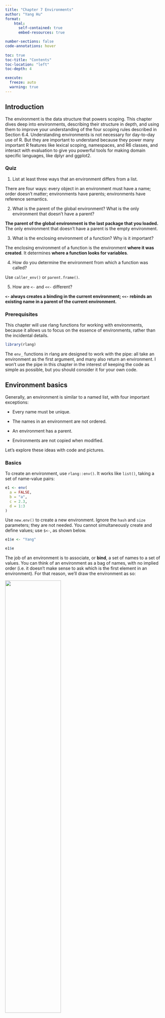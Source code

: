 ```yaml
---
title: "Chapter 7 Environments"
author: "Yang Hu"
format: 
    html:
      self-contained: true
      embed-resources: true

number-sections: false
code-annotations: hover
    
toc: true
toc-title: "Contents"
toc-location: "left"
toc-depth: 4

execute: 
  freeze: auto
  warning: true
---
```



## Introduction

The environment is the data structure that powers scoping. This chapter dives deep into environments, describing their structure in depth, and using them to improve your understanding of the four scoping rules described in Section 6.4. Understanding environments is not necessary for day-to-day use of R. But they are important to understand because they power many important R features like lexical scoping, namespaces, and R6 classes, and interact with evaluation to give you powerful tools for making domain specific languages, like dplyr and ggplot2.


### Quiz

1. List at least three ways that an environment differs from a list.

There are four ways: every object in an environment must have a name; order doesn’t matter; environments have parents; environments have reference semantics.


2. What is the parent of the global environment? What is the only environment that doesn’t have a parent?

**The parent of the global environment is the last package that you loaded.** The only environment that doesn’t have a parent is the empty environment.


3. What is the enclosing environment of a function? Why is it important?

The enclosing environment of a function is the environment **where it was created**. It determines **where a function looks for variables**.


4. How do you determine the environment from which a function was called?

Use `caller_env()` or `parent.frame()`.


5. How are `<-` and `<<-` different?

**`<-` always creates a binding in the current environment; `<<-` rebinds an existing name in a parent of the current environment.**


### Prerequisites

This chapter will use rlang functions for working with environments, because it allows us to focus on the essence of environments, rather than the incidental details.

```r
library(rlang)
```

The `env_` functions in rlang are designed to work with the pipe: all take an environment as the first argument, and many also return an environment. I won’t use the pipe in this chapter in the interest of keeping the code as simple as possible, but you should consider it for your own code.


## Environment basics

Generally, an environment is similar to a named list, with four important exceptions:

- Every name must be unique.

- The names in an environment are not ordered.

- An environment has a parent.

- Environments are not copied when modified.

Let’s explore these ideas with code and pictures.


### Basics

To create an environment, use `rlang::env()`. It works like `list()`, taking a set of name-value pairs:

```r
e1 <- env(
  a = FALSE,
  b = "a",
  c = 2.3,
  d = 1:3
)
```

Use `new.env()` to create a new environment. Ignore the `hash` and `size` parameters; they are not needed. You cannot simultaneously create and define values; use `$<-`, as shown below.

```r
e1$e <- "Yang"

e1$e
```

The job of an environment is to associate, or **bind**, a set of names to a set of values. You can think of an environment as a bag of names, with no implied order (i.e. it doesn’t make sense to ask which is the first element in an environment). For that reason, we’ll draw the environment as so:

![](pic/bindings.png){fig-align="center" width=60%}

As discussed in Section 2.5.2, environments have reference semantics: unlike most R objects, when you modify them, you modify them in place, and don’t create a copy. One important implication is that environments can contain themselves.

```r
e1$d <- e1
```

![](pic/loop.png){fig-align="center" width=60%}


Printing an environment just displays its memory address, which is not terribly useful:

```r
e1
```

Instead, we’ll use `env_print()` which gives us a little more information:

```r
env_print(e1)
```

You can use `env_names()` to get a character vector giving the current bindings

```r
env_names(e1)
```

In R 3.2.0 and greater, use `names()` to list the bindings in an environment. If your code needs to work with R 3.1.0 or earlier, use `ls()`, but note that you’ll need to set `all.names = TRUE` to show all bindings.


### Important environments

We’ll talk in detail about special environments in 7.4, but for now we need to mention two. 
The **current environment**, or `current_env()` is the environment in which code is currently executing. 

When you’re experimenting interactively, that’s usually the global environment, or `global_env()`. 
The **global environment** is sometimes called your “workspace”, as it’s where all interactive (i.e. outside of a function) computation takes place.


To compare environments, you need to use `identical()` and not `==`. This is because **`==` is a vectorised operator, and environments are not vectors**.

```r
identical(e1, e1)

identical(global_env(), current_env())
```

Access the global environment with `globalenv()` and the current environment with `environment()`. The global environment is printed as `R_GlobalEnv` and `.GlobalEnv`.



### Parents

Every environment has a **parent**, another environment. In diagrams, the parent is shown as a small pale blue circle and arrow that points to another environment. The parent is what’s used to implement lexical scoping: if a name is not found in an environment, then R will look in its parent (and so on). 

You can set the parent environment by supplying an unnamed argument to `env()`. If you don’t supply it, it defaults to the current environment. In the code below, `e2a` is the parent of `e2b`.

```r
e2a <- env(d = 4, e = 5)

e2b <- env(e2a, a = 1, b = 2, c = 3)
```


![](pic/parents.png){fig-align="center" width=60%}

To save space, I typically won’t draw all the ancestors; just remember whenever you see a pale blue circle, there’s a parent environment somewhere. You can find the parent of an environment with `env_parent()`:

```r
env_parent(e2b)

env_parent(e2a)

env_parent(.GlobalEnv)
```

Only one environment doesn’t have a parent: the **empty** environment. I draw the empty environment with a hollow parent environment, and where space allows I’ll label it with `R_EmptyEnv`, the name R uses.

```r
e2c <- env(empty_env(), d = 4, e = 5)

e2d <- env(e2c, a = 1, b = 2, c = 3)

env_print(e2d)

env_print(e2c)
```

![](pic/parents-empty.png){fig-align="center" width=60%}

The ancestors of every environment eventually terminate with the empty environment. You can see all ancestors with `env_parents()`:

```r
env_parent(.GlobalEnv)

env_parents(.GlobalEnv)
```

By default, `env_parents()` stops when it gets to the global environment. This is useful because the ancestors of the global environment include every attached package, which you can see if you override the default behaviour as below. We’ll come back to these environments in Section 7.4.1.

```r
env_parents(e2b, last = empty_env())
```

Use `parent.env()` to find the parent of an environment. No base function returns all ancestors.



### Super assignment, `<<-`

The ancestors of an environment have an important relationship to `<<-`. 

- Regular assignment, `<-`, always creates a variable in the current environment. 

- **Super assignment**, `<<-`, never creates a variable in the current environment, but instead modifies an existing variable found in a parent environment.

```r
x <- 0

f <- function() {x <<- 1}

f()

x
```

If `<<-` doesn’t find an existing variable, it will create one in the global environment. 

This is usually undesirable, because global variables introduce non-obvious dependencies between functions. <<- is most often used in conjunction with a function factory, as described in Section 10.2.4.


### Getting and setting 

You can get and set elements of an environment with `$` and `[[` in the same way as a list:

```r
e3 <- env(x = 1, y = 2)

e3$x

e3[["y"]]
```

But you can’t use `[[` with numeric indices, and you can’t use `[`:

```r
#e3[[1]]

# e3[1]
```

`$` and `[[` will return `NULL` if the binding doesn’t exist. Use `env_get()` if you want an error:

```r
e3$xyz

# env_get(e3, "xyz")
```

If you want to use a default value if the binding doesn’t exist, you can use the `default` argument.

```r
env_get(e3, "xyz", default = "Yang?")
```

There are two other ways to add bindings to an environment:

- `env_poke()` takes a name (as string) and a value:

```r
env_poke(e3, "a", 100)

e3$a
```

- `env_bind()` allows you to bind multiple values:

```r
env_bind(e3, a = 10, b = 20)

env_names(e3)
```

You can determine if an environment has a binding with `env_has()`:

```r
env_has(e3, "a")
```

Unlike lists, setting an element to `NULL` does not remove it, because sometimes you want a name that refers to `NULL`. Instead, use `env_unbind()`:

```r
e3$a <- NULL

env_has(e3, "a")

env_unbind(e3, "a")

env_has(e3, "a")
```

Unbinding a name doesn’t delete the object. That’s the job of the garbage collector, which automatically removes objects with no names binding to them. This process is described in more detail in Section 2.6.

See `get()`, `assign()`, `exists()`, and `rm()`. These are designed interactively for use with the current environment, so working with other environments is a little clunky. Also beware the inherits argument: it defaults to TRUE meaning that the base equivalents will inspect the supplied environment and all its ancestors.


### Advanced bindings

There are two more exotic variants of `env_bind()`:

- `env_bind_lazy()` creates **delayed bindings**, which are evaluated the first time they are accessed. Behind the scenes, delayed bindings create promises, so behave in the same way as function arguments.

```r
env_bind_lazy(current_env(), b = {Sys.sleep(1); 1})

system.time(print(b))

system.time(print(b))
```

The primary use of delayed bindings is in `autoload()`, which allows R packages to provide datasets that behave like they are loaded in memory, even though they’re only loaded from disk when needed.


- `env_bind_active()` creates **active bindings** which are re-computed every time they’re accessed:

```r
env_bind_active(current_env(), z1 = function(val) runif(1))

z1

z1
```

Active bindings are used to implement R6’s active fields, which you’ll learn about in Section 14.3.2.


### 7.2.7 Exercises

1. List three ways in which an environment differs from a list.

- environments have reference semantics (i.e. they don’t copy-on-modify)
- environments have parents
- the contents of an environment must have unique names
- the contents of an environment are not ordered
- (environments can only be compared via identical(); not with ==)
- (environments can contain themselves)


2. Create an environment as illustrated by this picture.

![](pic/recursive-1.png){fig-align="center" width=60%}

```r
e1 <- env()

e1$loop <- e1

# Print the environment

env_print(e1)

lobstr::ref(e1)
```

3. Create a pair of environments as illustrated by this picture.

![](pic/recursive-2.png){fig-align="center" width=60%}

```r
e1 <- env()
e2 <- env()

e1$loop <- e2
e2$deloop <- e1

env_print(e1); env_print(e2)

lobstr::ref(e1); lobstr::ref(e2)
```

4. Explain why `e[[1]]` and `e[c("a", "b")]` don’t make sense when `e` is an environment.

The first option doesn’t make sense, because elements of an environment are not ordered. The second option would return two objects at the same time. What data structure would they be contained inside?

(skip 5 & 6)



## Recursing over environments

If you want to operate on every ancestor of an environment, it’s often convenient to write a recursive function. This section shows you how, applying your new knowledge of environments to write a function that given a name, finds the environment `where()` that name is defined, using R’s regular scoping rules.

The definition of `where()` is straightforward. It has two arguments: the name to look for (as a string), and the environment in which to start the search. (We’ll learn why `caller_env()` is a good default in Section 7.5.)

```r
where <- function(name, env = caller_env()) {
  if (identical(env, empty_env())) {
    # Base case
    stop("Can't find ", name, call. = FALSE)
  } else if (env_has(env, name)) {
    # Success case
    env
  } else {
    # Recursive case
    where(name, env_parent(env))
  }
}
```


There are three cases:

- The base case: we’ve reached the empty environment and haven’t found the binding. We can’t go any further, so we throw an error.

- The successful case: the name exists in this environment, so we return the environment.

- The recursive case: the name was not found in this environment, so try the parent.

These three cases are illustrated with these three examples:


```r
# where("yyy")

x <- 5
where("x")

where("mean")
```

It might help to see a picture. Imagine you have two environments, as in the following code and diagram:

```r
e4a <- env(empty_env(), a = 1, b = 2)
e4b <- env(e4a, x = 10, a = 11)
```

![](pic/where-ex.png){fig-align="center" width=60%}

- `where("a", e4b)` will find `a` in `e4b`.

- `where("b", e4b)` doesn’t find `b` in `e4b`, so it looks in its parent, `e4a`, and finds it there.

- `where("c", e4b)` looks in `e4b`, then `e4a`, then hits the empty environment and throws an error.

```r
where("a", e4b)
env_print(e4b)
```

```r
where("b", e4b)
env_print(e4a)
```

```r
# where("c", e4b)
```

It’s natural to work with environments recursively, so `where()` provides a useful template. Removing the specifics of `where()` shows the structure more clearly:

```r
f <- function(..., env = caller_env()) {
  if (identical(env, empty_env())) {
    # base case
  } else if (success) {
    # success case
  } else {
    # recursive case
    f(..., env = env_parent(env))
  }
}
```


(skip 7.3.1 Exercises)


## Special environments

Most environments are not created by you (e.g. with `env()`) but are instead created by R. In this section, you’ll learn about the most important environments, starting with the package environments. You’ll then learn about the function environment bound to the function when it is created, and the (usually) ephemeral execution environment created every time the function is called. Finally, you’ll see how the package and function environments interact to support namespaces, which ensure that a package always behaves the same way, regardless of what other packages the user has loaded.


### Package environments and the search path

**Each package attached by `library()` or `require()` becomes one of the parents of the global environment**. 

The immediate parent of the global environment is the last package you attached43, the parent of that package is the second to last package you attached, …

![](pic/search-path.png){fig-align="center" width=60%}


If you follow all the parents back, you see the order in which every package has been attached. This is known as the search path because all objects in these environments can be found from the top-level interactive workspace. You can see the names of these environments with `base::search()`, or the environments themselves with `rlang::search_envs()`:

```r
search()

search_envs()
```

The last two environments on the search path are always the same:

- The Autoloads environment uses delayed bindings to save memory by only loading package objects (like big datasets) when needed.

- The base environment, package:base or sometimes just base, is the environment of the base package. It is special because it has to be able to bootstrap the loading of all other packages. You can access it directly with `base_env()`.

Note that when you attach another package with `library()`, the parent environment of the global environment changes:


![](pic/search-path-2.png){fig-align="center" width=60%}


### The function environment

A function binds the current environment when it is created. This is called the **function environment**, and is used for lexical scoping. Across computer languages, functions that capture (or enclose) their environments are called **closures**, which is why this term is often used interchangeably with *function* in R’s documentation.

You can get the function environment with `fn_env()`:

```r
y <- 1

f <- function(x) x + y

fn_env(f)
environment(f)

fn_env(updatefi::get_econ_fi)
```

Use `environment(f)` to access the environment of function f.


In diagrams, I’ll draw a function as a rectangle with a rounded end that binds an environment.


![](pic/binding.png){fig-align="center" width=60%}


In this case, `f()` binds the environment that binds the name `f` to the function. But that’s not always the case: in the following example `g` is bound in a new environment `e`, but `g()` binds the global environment. **The distinction between binding and being bound by is subtle but important; the difference is how we find `g` versus how `g` finds its variables**.

![](pic/binding-2-1.png){fig-align="center" width=60%}



### Namespaces

In the diagram above, you saw that the parent environment of a package varies based on what other packages have been loaded. This seems worrying: doesn’t that mean that the package will find different functions if packages are loaded in a different order?

The goal of **namespaces** is to make sure that this does not happen, and that every package works the same way regardless of what packages are attached by the user.

For example, take `sd()`:

```r
sd
```

`sd()` is defined in terms of `var()`, so you might worry that the result of `sd()` would be affected by any function called `var()` either in the global environment, or in one of the other attached packages. R avoids this problem by taking advantage of the function versus binding environment described above. **Every function in a package is associated with a pair of environments: the package environment, which you learned about earlier, and the namespace environment.**

- The package environment is the external interface to the package. It’s how you, the R user, find a function in an attached package or with `::`. Its parent is determined by search path, i.e. the order in which packages have been attached.

- The namespace environment is the internal interface to the package. The package environment controls how we find the function; **the namespace controls how the function finds its variables**.

Every binding in the package environment is also found in the namespace environment; this ensures every function can use every other function in the package. But some bindings only occur in the namespace environment. These are known as internal or non-exported objects, which make it possible to hide internal implementation details from the user.


![](pic/namespace-bind.png){fig-align="center" width=60%}


Every namespace environment has the same set of ancestors:

- Each namespace has an **imports** environment that contains bindings to all the functions used by the package. The imports environment is controlled by the package developer with the `NAMESPACE` file.

- Explicitly importing every base function would be tiresome, so the parent of the imports environment is the base namespace. The base **namespace** contains the same bindings as the base environment, but it has a different parent.

- The parent of the base namespace is the global environment. This means that if a binding isn’t defined in the imports environment the package will look for it in the usual way. This is usually a bad idea (because it makes code depend on other loaded packages), so `R CMD check` automatically warns about such code. It is needed primarily for historical reasons, particularly due to how S3 method dispatch works.


![](pic/namespace-env.png){fig-align="center" width=60%}

Putting all these diagrams together we get:


![](pic/namespace.png){fig-align="center" width=60%}


So when `sd()` looks for the value of `var` **it always finds it in a sequence of environments determined by the package developer, but not by the package user**. This ensures that package code always works the same way regardless of what packages have been attached by the user.

There’s no direct link between the package and namespace environments; the link is defined by the function environments.


### Execution environments

The last important topic we need to cover is the execution environment. What will the following function return the first time it’s run? What about the second?

```r
g <- function(x) {
  if (!env_has(current_env(), "a")) {
    message("Defining a")
    a <- 1
  } else {
    a <- a + 1
  }
  a
}

g(10)
g(10)
```

This function returns the same value every time because of the **fresh start principle**, described in Section 6.4.3. Each time a function is called, a new environment is created to host execution. This is called the execution environment, and its parent is the function environment. 

```r
h <- function(x) {
  # 1.
  a <- 2 # 2.
  x + a
}

y <- h(1) # 3.
```

![The execution environment of a simple function call. Note that the parent of the execution environment is the function environment.](pic/execution.png){fig-align="center" width=70%}


**An execution environment is usually ephemeral; once the function has completed, the environment will be garbage collected**. There are several ways to make it stay around for longer. The first is to explicitly return it:

```r
h2 <- function(x) {
  a <- x * 2
  current_env()
}

e <- h2(x = 10)

env_print(e)
fn_env(h2)
```

Another way to capture it is to return an object with a binding to that environment, like a function. The following example illustrates that idea with a function factory, `plus()`. We use that factory to create a function called `plus_one()`.

There’s a lot going on in the diagram because the enclosing environment of `plus_one()` is the execution environment of `plus()`.

```r
plus <- function(x) {
  function(y) x + y
}

plus_one <- plus(1)

plus_one
```

![](pic/closure.png){fig-align="center" width=60%}


What happens when we call `plus_one()`? Its execution environment will have the captured execution environment of `plus()` as its parent:


```r
plus_one(2)
```

![](pic/closure-call.png){fig-align="center" width=60%}


### 7.4.5 Exercises

1. How is `search_envs()` different from `env_parents(global_env())`?

`search_envs()` returns all the environments on the search path, which is “a chain of environments containing exported functions of attached packages” (from `?search_envs`). Every time you attach a new package, this search path will grow. The search path ends with the base-environment. The global environment is included, because functions present in the global environment will always be part of the search path.

```r
search_envs()
```


`env_parents(global_env())` will list all the ancestors of the global environment, therefore the global environment itself is not included. This also includes the “ultimate ancestor,” the empty environment. This environment is not considered part of the search path because it contains no objects.

```r
env_parents(global_env())
```

2. Draw a diagram that shows the enclosing environments of this function:

```r
f1 <- function(x1) {
  f2 <- function(x2) {
    f3 <- function(x3) {
      x1 + x2 + x3
    }
    f3(3)
  }
  f2(2)
}

f1(1)
```

![](pic/function_environments_corrected.png){fig-align="center" width=80%}



## Call stacks

There is one last environment we need to explain, the **caller** environment, accessed with `rlang::caller_env()`.

This provides the environment from which the function was called, and hence varies based on how the function is called, not how the function was created. As we saw above this is a useful default whenever you write a function that takes an environment as an argument.

`parent.frame()` is equivalent to `caller_env()`; just note that it returns an environment, not a frame.

To fully understand the caller environment we need to discuss two related concepts: the **call stack**, which is made up of **frames**. 

Executing a function creates two types of context. You’ve learned about one already: the execution environment is a child of the function environment, which is determined by where the function was created. There’s another type of context created by where the function was called: this is called the call stack.


### Simple call stacks

```r
f <- function(x) {
  g(x = 2)
}

g <- function(x) {
  h(x = 3)
}

h <- function(x) {
  stop()
}
```


The way you most commonly see a call stack in R is by looking at the `traceback()` after an error has occurred:

```r
# f(x = 1)
```

Instead of `stop() + traceback()` to understand the call stack, we’re going to use `lobstr::cst()` to print out the **call stack tree**:

```r
h <- function(x) {
  lobstr::cst()
}

f(x = 1)
```

This shows us that `cst()` was called from `h()`, which was called from `g()`, which was called from `f()`. Note that the order is the opposite from `traceback()`. As the call stacks get more complicated, I think it’s easier to understand the sequence of calls if you start from the beginning, rather than the end (i.e. `f()` calls `g()`; rather than `g()` was called by `f()`).


### Lazy evaluation

The call stack above is simple: while you get a hint that there’s some tree-like structure involved, everything happens on a single branch. This is typical of a call stack when all arguments are eagerly evaluated.

Let’s create a more complicated example that involves some lazy evaluation. We’ll create a sequence of functions, `a()`, `b()`, `c()`, that pass along an argument `x`.

```r
a <- function(x) b(x)
b <- function(x) c(x)
c <- function(x) x

a(f())
```

`x` is lazily evaluated so this tree gets two branches. In the first branch `a()` calls `b()`, then `b()` calls `c()`. The second branch starts when `c()` evaluates its argument `x`. This argument is evaluated in a new branch because the environment in which it is evaluated is the global environment, not the environment of `c()`.


### Frames

Each element of the call stack is a **frame**, also known as an evaluation context. The frame is an extremely important internal data structure, and R code can only access a small part of the data structure because tampering with it will break R. A frame has three key components:

- An expression (labelled with expr) giving the function call. This is what `traceback()` prints out.

- An environment (labelled with `env`), which is typically the execution environment of a function. There are two main exceptions: the environment of the global frame is the global environment, and calling `eval()` also generates frames, where the environment can be anything.

- A parent, the previous call in the call stack (shown by a grey arrow).


![](pic/calling.png){fig-align="center" width=80%}


(To focus on the calling environments, I have omitted the bindings in the global environment from `f`, `g`, and `h` to the respective function objects.)

The frame also holds exit handlers created with `on.exit()`, restarts and handlers for the condition system, and which context to `return()` to when a function completes. These are important internal details that are not accessible with R code.


### Dynamic scope

Looking up variables in the calling stack rather than in the enclosing environment is called **dynamic scoping**. Few languages implement dynamic scoping (Emacs Lisp is a notable exception.) This is because dynamic scoping makes it much harder to reason about how a function operates: not only do you need to know how it was defined, you also need to know the context in which it was called. Dynamic scoping is primarily useful for developing functions that aid interactive data analysis, and one of the topics discussed in Chapter 20.


## As data structures

As well as powering scoping, environments are also useful data structures in their own right because they have reference semantics. There are three common problems that they can help solve:

- **Avoiding copies of large data**. Since environments have reference semantics, you’ll never accidentally create a copy. But bare environments are painful to work with, so instead I recommend using R6 objects, which are built on top of environments. Learn more in Chapter 14.

- **Managing state within a package**. Explicit environments are useful in packages because they allow you to maintain state across function calls. Normally, objects in a package are locked, so you can’t modify them directly. Instead, you can do something like this:

```r
my_env <- new.env(parent = emptyenv())
my_env$a <- 1

get_a <- function() {
  my_env$a
}
set_a <- function(value) {
  old <- my_env$a
  my_env$a <- value
  invisible(old)
}
```

Returning the old value from setter functions is a good pattern because it makes it easier to reset the previous value in conjunction with `on.exit()`.


- **As a hashmap**. A hashmap is a data structure that takes constant, O(1), time to find an object based on its name. Environments provide this behaviour by default, so can be used to simulate a hashmap. See the hash package for a complete development of this idea.

